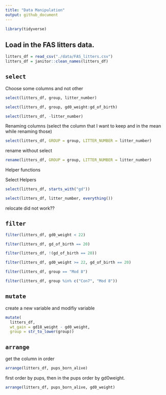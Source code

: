 ```yaml
---
title: "Data Manipulation"
output: github_document
---
```


```r
library(tidyverse)
```

## Load in the FAS litters data.

```r
litters_df = read_csv("./data/FAS_litters.csv")
litters_df = janitor::clean_names(litters_df)
```

## `select`

Choose some columns and not other

```r
select(litters_df, group, litter_number)
```

```r
select(litters_df, group, gd0_weight:gd_of_birth)
```

```r
select(litters_df, -litter_number)
```

Renaming columns
(select the column that I want to keep and in the mean while renaming those)
```r
select(litters_df, GROUP = group, LITTER_NUMBER = litter_number)
```

rename without select
```r
rename(litters_df, GROUP = group, LITTER_NUMBER = litter_number)
```

Helper functions

Select Helpers

```r
select(litters_df, starts_with("gd"))
```

```r
select(litters_df, litter_number, everything())
```

relocate did not work??

## `filter`

```r
filter(litters_df, gd0_weight < 22)
```

```r
filter(litters_df, gd_of_birth == 20)
```

```r
filter(litters_df, !(gd_of_birth == 20))
```

```r
filter(litters_df, gd0_weight >= 22, gd_of_birth == 20)
```

```r
filter(litters_df, group == "Mod 8")
```

```r
filter(litters_df, group %in% c("Con7", "Mod 8"))
```

## `mutate`

create a new variable and modifiy variable
```r
mutate(
  litters_df, 
  wt_gain = gd18_weight - gd0_weight,
  group = str_to_lower(group))
```


## `arrange`
get the column in order
```r
arrange(litters_df, pups_born_alive)
```

first order by pups, then in the pups order by gd0weight.
```r
arrange(litters_df, pups_born_alive, gd0_weight)
```








